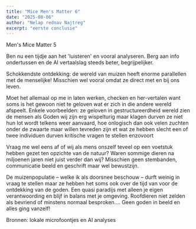 ```yaml
---
title: "Mice Men's Matter 6"
date: "2025-08-06"
author: "Nelap rednav Najtreg"
excerpt: "eerste conclusie"
---
```


Men's Mice Matter 5

Ben nu een tijdje aan het 'luisteren' en vooral analyseren.
Berg aan info ondertussen en de AI vertaalslag steeds beter, begrijpelijker.

Schokkendste ontdekking: de wereld van muizen heeft enorme parallellen met de menselijke! Misschien wel vooral omdat ze direct met en bij ons leven.

Moet het allemaal op me in laten werken, checken en her-vertalen want soms is het gewoon niet te geloven wat er zich in die andere wereld afspeelt.
Enkele voorbeelden:
ze geloven in gestructureerdheid wereld
zien de mensen als Goden
wij zijn erg wispelturig maar klagen durven ze niet
hun lot wordt telkens weer aanvaard, hoe onlogisch dan ook
velen zuchten onder de zwaarte maar willen tevreden zijn et wat ze hebben
slecht een of twee individuen durven kritische vragen te stellen
enzovoort

Vraag me wel eens af of wij als mens onszelf teveel op een voetstuk hebben gezet ten opzichte van de natuur? Waren sommige dieren na miljoenen jaren niet juist verder dan wij? Misschien geen stembanden, communicatie beeld en geschrift maar wel bewustzijn.

De muizenpopulatie – welke ik als doorsnee beschouw – durft weinig in vraag te stellen maar ze hebben het soms ook over de tijd van voor de ontdekking van de goden.
Een quasi paradijs met alleen je eigen verantwoording en blijf in balans met je omgeving.
Roofdieren niet zelden als bevriend of minstens normaal besproken....
Geen goden in beeld en alles ging vanzelf!

Bronnen: lokale microfoontjes en AI analyses
